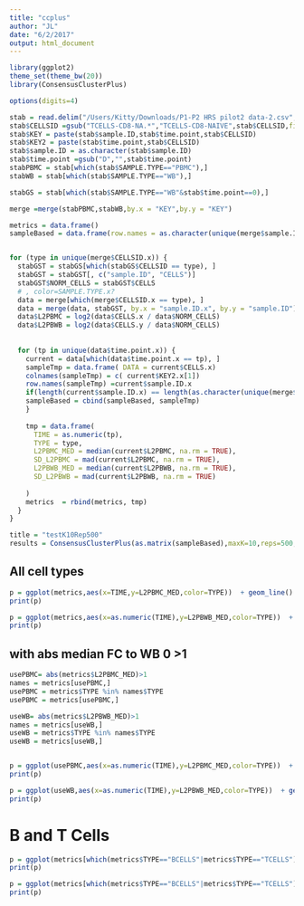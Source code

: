 ```yaml
---
title: "ccplus"
author: "JL"
date: "6/2/2017"
output: html_document
---
```



```r
library(ggplot2)
theme_set(theme_bw(20))
library(ConsensusClusterPlus)

options(digits=4)

stab = read.delim("/Users/Kitty/Downloads/P1-P2 HRS pilot2 data-2.csv",stringsAsFactors = FALSE,sep = ",") 
stab$CELLSID =gsub("TCELLS-CD8-NA.*","TCELLS-CD8-NAIVE",stab$CELLSID,fixed = FALSE)
stab$KEY = paste(stab$sample.ID,stab$time.point,stab$CELLSID)
stab$KEY2 = paste(stab$time.point,stab$CELLSID)
stab$sample.ID = as.character(stab$sample.ID)
stab$time.point =gsub("D","",stab$time.point)
stabPBMC = stab[which(stab$SAMPLE.TYPE=="PBMC"),]
stabWB = stab[which(stab$SAMPLE.TYPE=="WB"),]

stabGS = stab[which(stab$SAMPLE.TYPE=="WB"&stab$time.point==0),]

merge =merge(stabPBMC,stabWB,by.x = "KEY",by.y = "KEY")
```


```r

metrics = data.frame()
sampleBased = data.frame(row.names = as.character(unique(merge$sample.ID.x)))


for (type in unique(merge$CELLSID.x)) {
  stabGST = stabGS[which(stabGS$CELLSID == type), ]
  stabGST = stabGST[, c("sample.ID", "CELLS")]
  stabGST$NORM_CELLS = stabGST$CELLS
  # , color=SAMPLE.TYPE.x?
  data = merge[which(merge$CELLSID.x == type), ]
  data = merge(data, stabGST, by.x = "sample.ID.x", by.y = "sample.ID")
  data$L2PBMC = log2(data$CELLS.x / data$NORM_CELLS)
  data$L2PBWB = log2(data$CELLS.y / data$NORM_CELLS)
  
  
  for (tp in unique(data$time.point.x)) {
    current = data[which(data$time.point.x == tp), ]
    sampleTmp = data.frame( DATA = current$CELLS.x)
    colnames(sampleTmp) = c( current$KEY2.x[1])
    row.names(sampleTmp) =current$sample.ID.x
    if(length(current$sample.ID.x) == length(as.character(unique(merge$sample.ID.x)))){
    sampleBased = cbind(sampleBased, sampleTmp)
    }
    
    tmp = data.frame(
      TIME = as.numeric(tp),
      TYPE = type,
      L2PBMC_MED = median(current$L2PBMC, na.rm = TRUE),
      SD_L2PBMC = mad(current$L2PBMC, na.rm = TRUE),
      L2PBWB_MED = median(current$L2PBWB, na.rm = TRUE),
      SD_L2PBWB = mad(current$L2PBWB, na.rm = TRUE)
      
    )
    metrics  = rbind(metrics, tmp)
  }
}

title = "testK10Rep500"
results = ConsensusClusterPlus(as.matrix(sampleBased),maxK=10,reps=500,pItem=0.8,pFeature=1,title=title,clusterAlg="hc",distance="spearman",seed=1262118388.71279,plot="png")

```


## All cell types
```r
p = ggplot(metrics,aes(x=TIME,y=L2PBMC_MED,color=TYPE))  + geom_line() +xlab("TIME") +ylab("Fold change relative to WB_0")  + labs(title = paste("","PBMC"))+ theme(legend.position="none") +ylim(-3,3)
print(p)

p = ggplot(metrics,aes(x=as.numeric(TIME),y=L2PBWB_MED,color=TYPE))  + geom_line() +xlab("TIME") +ylab("Fold change relative to WB_0")  + labs(title = paste("","WB"))+ theme(legend.position="none")+ylim(-3,3)
print(p)

```

## with abs median FC to WB 0 >1 
```r

usePBMC= abs(metrics$L2PBMC_MED)>1
names = metrics[usePBMC,]
usePBMC = metrics$TYPE %in% names$TYPE
usePBMC = metrics[usePBMC,]

useWB= abs(metrics$L2PBWB_MED)>1
names = metrics[useWB,]
useWB = metrics$TYPE %in% names$TYPE
useWB = metrics[useWB,]


p = ggplot(usePBMC,aes(x=as.numeric(TIME),y=L2PBMC_MED,color=TYPE))  + geom_line() +xlab("TIME") +ylab("Fold change relative to WB_0")  + labs(title = paste("","PBMC"))+ylim(-3,3)
print(p)

p = ggplot(useWB,aes(x=as.numeric(TIME),y=L2PBWB_MED,color=TYPE))  + geom_line() +xlab("TIME") +ylab("Fold change relative to WB_0")  + labs(title = paste("","WB"))+ylim(-3,3)
print(p)

```

# B and T Cells
```r
p = ggplot(metrics[which(metrics$TYPE=="BCELLS"|metrics$TYPE=="TCELLS"),],aes(x=TIME,y=L2PBMC_MED,color=TYPE))  + geom_line() +xlab("TIME") +ylab("Fold change relative to WB_0")  + labs(title = paste("","PBMC"))+ylim(-3,3)
print(p)

p = ggplot(metrics[which(metrics$TYPE=="BCELLS"|metrics$TYPE=="TCELLS"),],aes(x=as.numeric(TIME),y=L2PBWB_MED,color=TYPE))  + geom_line() +xlab("TIME") +ylab("Fold change relative to WB_0")  + labs(title = paste("","WB"))+ylim(-3,3)
print(p)


```


